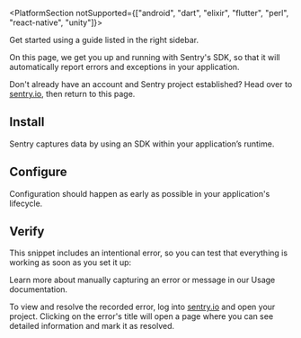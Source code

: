 <PlatformContent includePath="getting-started-primer" />

<PlatformSection notSupported={["android", "dart", "elixir", "flutter", "perl", "react-native", "unity"]}>

<Alert level="warning" title="Using a framework?">

Get started using a guide listed in the right sidebar.

</Alert>

On this page, we get you up and running with Sentry's SDK, so that it will automatically report errors and exceptions in your application.

Don't already have an account and Sentry project established? Head over to [sentry.io](https://sentry.io/signup/), then return to this page.

</PlatformSection>

## Install

Sentry captures data by using an SDK within your application’s runtime.

<PlatformContent includePath="getting-started-install" />

## Configure

Configuration should happen as early as possible in your application's lifecycle.

<PlatformContent includePath="getting-started-config" />

## Verify

This snippet includes an intentional error, so you can test that everything is working as soon as you set it up:

<PlatformContent includePath="getting-started-verify" />

<Note>

Learn more about manually capturing an error or message in our <PlatformLink to="/usage/">Usage documentation</PlatformLink>.

</Note>

To view and resolve the recorded error, log into [sentry.io](https://sentry.io) and open your project. Clicking on the error's title will open a page where you can see detailed information and mark it as resolved.

<PageGrid header="Next Steps" nextSteps />
